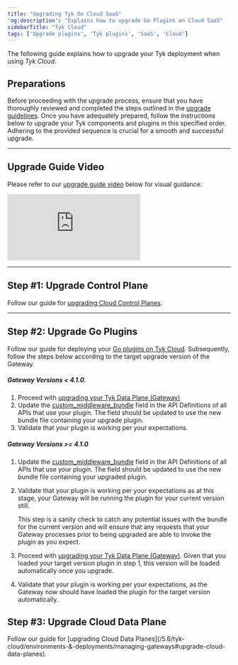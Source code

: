 ```yaml
---
title: "Upgrading Tyk On Cloud SaaS"
'og:description': "Explains how to upgrade Go Plugins on Cloud SaaS"
sidebarTitle: "Tyk Cloud"
tags: ['Upgrade plugins', 'Tyk plugins', 'SaaS', 'Cloud']
---
```


The following guide explains how to upgrade your Tyk deployment when using *Tyk Cloud*.

## Preparations
Before proceeding with the upgrade process, ensure that you have thoroughly reviewed and completed the steps outlined in
the [upgrade guidelines](/5.6/developer-support/upgrading-tyk/preparations/upgrade-guidelines).
Once you have adequately prepared, follow the instructions below to upgrade your Tyk components and plugins in this
specified order. Adhering to the provided sequence is crucial for a smooth and successful upgrade.

---

## Upgrade Guide Video
Please refer to our [upgrade guide video](https://tyk-1.wistia.com/medias/t0oamm63ae) below for visual guidance:

<div>
<iframe src="https://fast.wistia.net/embed/iframe/t0oamm63ae" title="Wistia video player" allowfullscreen frameborder="0" scrolling="no" className="responsive-frame" name="wistia_embed" ></iframe>
</div>

---

## Step #1: Upgrade Control Plane

Follow our guide for [upgrading Cloud Control Planes](/5.6/tyk-cloud/environments-&-deployments/managing-control-planes#upgrade-control-planes).

---

## Step #2: Upgrade Go Plugins

Follow our guide for deploying your [Go plugins on Tyk Cloud](/5.6/developer-support/upgrading-tyk/deployment-model/cloud/upgrade-go-plugin). Subsequently, follow the steps below according to the target upgrade version of the Gateway.

##### Gateway Versions < 4.1.0.

1. Proceed with [upgrading your Tyk Data Plane (Gateway)](/5.6/#upgrading-cloud-data-planes)
2. Update the [custom_middleware_bundle](/5.6/plugins/how-to-serve-plugins/plugin-bundles#per-api--local-parameters) field in the API Definitions of all APIs that use your plugin. The field should be updated to use the new bundle file containing your upgrade plugin.
3. Validate that your plugin is working per your expectations.

##### Gateway Versions >= 4.1.0

1. Update the [custom_middleware_bundle](/5.6/plugins/how-to-serve-plugins/plugin-bundles#per-api--local-parameters) field in the API Definitions of all APIs that use your plugin. The field should be updated to use the new bundle file containing your upgraded plugin.

2. Validate that your plugin is working per your expectations as at this stage, your Gateway will be running the plugin for your current version still.

  

    <Note>
    This step is a sanity check to catch any potential issues with the bundle for the current version and will ensure that any requests that your Gateway processes prior to being upgraded are able to invoke the plugin as you expect.
    </Note>


3. Proceed with [upgrading your Tyk Data Plane (Gateway)](/5.6/#upgrading-cloud-data-planes). Given that you loaded your target version plugin in step 1, this version will be loaded automatically once you upgrade.
4. Validate that your plugin is working per your expectations, as the Gateway now should have loaded the plugin for the target version automatically.

<h2 id="upgrading-cloud-data-planes">Step #3: Upgrade Cloud Data Plane</h2>
Follow our guide for [upgrading Cloud Data Planes](/5.6/tyk-cloud/environments-&-deployments/managing-gateways#upgrade-cloud-data-planes).
